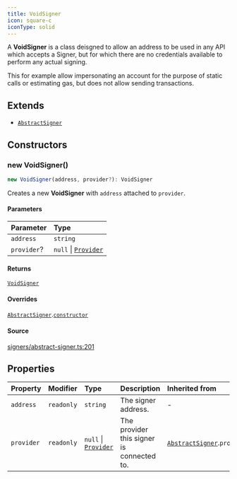 ```yaml
---
title: VoidSigner
icon: square-c
iconType: solid
---
```


A **VoidSigner** is a class deisgned to allow an address to be used in any API which accepts a Signer, but for which
there are no credentials available to perform any actual signing.

This for example allow impersonating an account for the purpose of static calls or estimating gas, but does not allow
sending transactions.

## Extends

- [`AbstractSigner`](/sdk/content/classes/AbstractSigner)

## Constructors

### new VoidSigner()

```ts
new VoidSigner(address, provider?): VoidSigner
```

Creates a new **VoidSigner** with `address` attached to `provider`.

#### Parameters

| Parameter | Type |
| :------ | :------ |
| `address` | `string` |
| `provider`? | `null` \| [`Provider`](/sdk/content/interfaces/Provider) |

#### Returns

[`VoidSigner`](/sdk/content/classes/VoidSigner)

#### Overrides

[`AbstractSigner`](/sdk/content/classes/AbstractSigner).[`constructor`](/sdk/content/classes/AbstractSigner#constructors)

#### Source

[signers/abstract-signer.ts:201](https://github.com/dominant-strategies/quais.js/blob/af7f840a0304b482e2774523ff8e2af8a7b04041/src/signers/abstract-signer.ts#L201)

## Properties

| Property | Modifier | Type | Description | Inherited from |
| :------ | :------ | :------ | :------ | :------ |
| `address` | `readonly` | `string` | The signer address. | - |
| `provider` | `readonly` | `null` \| [`Provider`](/sdk/content/interfaces/Provider) | The provider this signer is connected to. | [`AbstractSigner`](/sdk/content/classes/AbstractSigner).`provider` |
